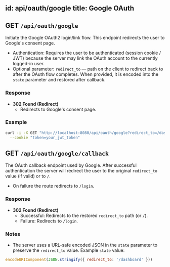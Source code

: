 id: api/oauth/google
title: Google OAuth
---

## GET `/api/oauth/google`

Initiate the Google OAuth2 login/link flow. This endpoint redirects the user to Google's consent page.

- Authentication: Requires the user to be authenticated (session cookie / JWT) because the server may link the OAuth account to the currently logged-in user.
- Optional parameter: `redirect_to` — path on the client to redirect back to after the OAuth flow completes. When provided, it is encoded into the `state` parameter and restored after callback.

### Response

- **302 Found (Redirect)**
  - Redirects to Google's consent page.

### Example

```bash
curl -i -X GET "http://localhost:8080/api/oauth/google?redirect_to=/dashboard" \
  --cookie "token=your_jwt_token"
```


## GET `/api/oauth/google/callback`

The OAuth callback endpoint used by Google. After successful authentication the server will redirect the user to the original `redirect_to` value (if valid) or to `/`.

- On failure the route redirects to `/login`.

### Response

- **302 Found (Redirect)**
  - Successful: Redirects to the restored `redirect_to` path (or `/`).
  - Failure: Redirects to `/login`.

### Notes

- The server uses a URL-safe encoded JSON in the `state` parameter to preserve the `redirect_to` value. Example `state` value:

```js
encodeURIComponent(JSON.stringify({ redirect_to: '/dashboard' }))
```
